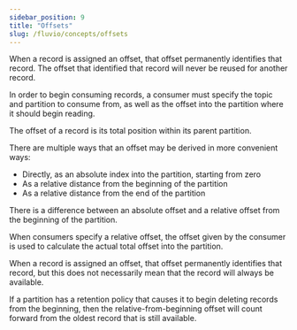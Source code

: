 ```yaml
---
sidebar_position: 9
title: "Offsets"
slug: /fluvio/concepts/offsets
---
```


When a record is assigned an offset, that offset permanently identifies
that record. The offset that identified that record will never be reused for another record.

In order to begin consuming records, a consumer must specify the topic and
partition to consume from, as well as the offset into the partition where
it should begin reading.

The offset of a record is its total
position within its parent partition.

There are multiple ways that
an offset may be derived in more convenient ways:

- Directly, as an absolute index into the partition, starting from zero
- As a relative distance from the beginning of the partition
- As a relative distance from the end of the partition


There is
 a  difference between an absolute offset and a relative offset
from the beginning of the partition.

When consumers specify a relative offset, the offset given by the consumer
is used to calculate the actual total offset into the partition.

When a record is assigned an offset, that offset permanently identifies
that record, but this does not necessarily mean that the record will always be available.

If a partition has a retention policy
that causes it to begin deleting records from the beginning, then the
relative-from-beginning offset will count forward from the oldest record
that is still available.
